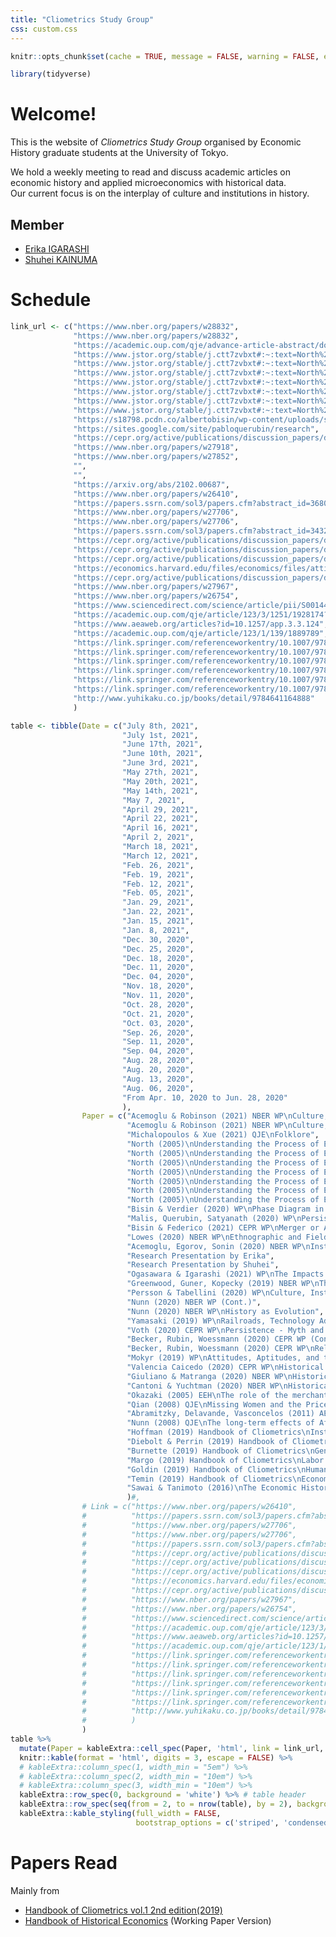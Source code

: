 ```yaml
---
title: "Cliometrics Study Group"
css: custom.css
---
```


```r
knitr::opts_chunk$set(cache = TRUE, message = FALSE, warning = FALSE, echo = FALSE)

library(tidyverse)
```



# Welcome!

This is the website of _Cliometrics Study Group_ organised by Economic History graduate students at the University of Tokyo.

We hold a weekly meeting to read and discuss academic articles on economic history and applied microeconomics with historical data.  
Our current focus is on the interplay of culture and institutions in history.

<!-- Please note that the website is still under construction. -->


<!-- https://github.com/juba/rmdformats -->
  <!-- rmdformats::material: -->

<!-- # About the Study Group -->
<!-- # About Us -->

<!-- *We love Economic History!!* -->

## Member

- [Erika IGARASHI](https://sites.google.com/view/erika-igarashis-website/%E3%83%9B%E3%83%BC%E3%83%A0)
- [Shuhei KAINUMA](https://kainume.github.io)


# Schedule

```r
link_url <- c("https://www.nber.org/papers/w28832",
              "https://www.nber.org/papers/w28832",
              "https://academic.oup.com/qje/advance-article-abstract/doi/10.1093/qje/qjab003/6124640?redirectedFrom=fulltext",
              "https://www.jstor.org/stable/j.ctt7zvbxt#:~:text=North%20argues%20that%20economic%20change,to%20political%20and%20economic%20feedback.",
              "https://www.jstor.org/stable/j.ctt7zvbxt#:~:text=North%20argues%20that%20economic%20change,to%20political%20and%20economic%20feedback.",
              "https://www.jstor.org/stable/j.ctt7zvbxt#:~:text=North%20argues%20that%20economic%20change,to%20political%20and%20economic%20feedback.",
              "https://www.jstor.org/stable/j.ctt7zvbxt#:~:text=North%20argues%20that%20economic%20change,to%20political%20and%20economic%20feedback.",
              "https://www.jstor.org/stable/j.ctt7zvbxt#:~:text=North%20argues%20that%20economic%20change,to%20political%20and%20economic%20feedback.",
              "https://www.jstor.org/stable/j.ctt7zvbxt#:~:text=North%20argues%20that%20economic%20change,to%20political%20and%20economic%20feedback.",
              "https://www.jstor.org/stable/j.ctt7zvbxt#:~:text=North%20argues%20that%20economic%20change,to%20political%20and%20economic%20feedback.",
              "https://s18798.pcdn.co/albertobisin/wp-content/uploads/sites/16384/2021/01/CI-HHEfin.pdf",
              "https://sites.google.com/site/pabloquerubin/research",
              "https://cepr.org/active/publications/discussion_papers/dp.php?dpno=15795",
              "https://www.nber.org/papers/w27918",
              "https://www.nber.org/papers/w27852",
              "",
              "",
              "https://arxiv.org/abs/2102.00687",
              "https://www.nber.org/papers/w26410",
              "https://papers.ssrn.com/sol3/papers.cfm?abstract_id=3680457",
              "https://www.nber.org/papers/w27706", 
              "https://www.nber.org/papers/w27706", 
              "https://papers.ssrn.com/sol3/papers.cfm?abstract_id=3432796.",
              "https://cepr.org/active/publications/discussion_papers/dp.php?dpno=15417",
              "https://cepr.org/active/publications/discussion_papers/dp.php?dpno=14894", 
              "https://cepr.org/active/publications/discussion_papers/dp.php?dpno=14894", 
              "https://economics.harvard.edu/files/economics/files/attitudesaptitudes.pdf", 
              "https://cepr.org/active/publications/discussion_papers/dp.php?dpno=15208", 
              "https://www.nber.org/papers/w27967", 
              "https://www.nber.org/papers/w26754",
              "https://www.sciencedirect.com/science/article/pii/S0014498304000592", 
              "https://academic.oup.com/qje/article/123/3/1251/1928174?related-urls=yes&legid=qje;123/3/1251",
              "https://www.aeaweb.org/articles?id=10.1257/app.3.3.124",
              "https://academic.oup.com/qje/article/123/1/139/1889789",
              "https://link.springer.com/referenceworkentry/10.1007/978-3-030-00181-0_42",
              "https://link.springer.com/referenceworkentry/10.1007/978-3-030-00181-0_3",
              "https://link.springer.com/referenceworkentry/10.1007/978-3-030-00181-0_33",
              "https://link.springer.com/referenceworkentry/10.1007/978-3-030-00181-0_27",
              "https://link.springer.com/referenceworkentry/10.1007/978-3-030-00181-0_23",
              "https://link.springer.com/referenceworkentry/10.1007/978-3-030-00181-0_28",
              "http://www.yuhikaku.co.jp/books/detail/9784641164888"
              )
```

```r
table <- tibble(Date = c("July 8th, 2021", 
                         "July 1st, 2021",
                         "June 17th, 2021",
                         "June 10th, 2021",
                         "June 3rd, 2021",
                         "May 27th, 2021",
                         "May 20th, 2021",
                         "May 14th, 2021",
                         "May 7, 2021",
                         "April 29, 2021",
                         "April 22, 2021",
                         "April 16, 2021",
                         "April 2, 2021",
                         "March 18, 2021",
                         "March 12, 2021",
                         "Feb. 26, 2021",
                         "Feb. 19, 2021",
                         "Feb. 12, 2021",
                         "Feb. 05, 2021",
                         "Jan. 29, 2021",
                         "Jan. 22, 2021",
                         "Jan. 15, 2021",
                         "Jan. 8, 2021",
                         "Dec. 30, 2020",
                         "Dec. 25, 2020",
                         "Dec. 18, 2020",
                         "Dec. 11, 2020",
                         "Dec. 04, 2020",
                         "Nov. 18, 2020",
                         "Nov. 11, 2020",
                         "Oct. 28, 2020",
                         "Oct. 21, 2020",
                         "Oct. 03, 2020",
                         "Sep. 26, 2020",
                         "Sep. 11, 2020",
                         "Sep. 04, 2020",
                         "Aug. 28, 2020",
                         "Aug. 20, 2020",
                         "Aug. 13, 2020",
                         "Aug. 06, 2020",
                         "From Apr. 10, 2020 to Jun. 28, 2020"
                         ),
                Paper = c("Acemoglu & Robinson (2021) NBER WP\nCulture, Institutions and Social Equilibria: A Framework",
                          "Acemoglu & Robinson (2021) NBER WP\nCulture, Institutions and Social Equilibria: A Framework",
                          "Michalopoulos & Xue (2021) QJE\nFolklore",
                          "North (2005)\nUnderstanding the Process of Economic Change: Chap.11-13",
                          "North (2005)\nUnderstanding the Process of Economic Change: Chap.10",
                          "North (2005)\nUnderstanding the Process of Economic Change: Chap.8-9",
                          "North (2005)\nUnderstanding the Process of Economic Change: Chap.7",
                          "North (2005)\nUnderstanding the Process of Economic Change: Chap.5-6",
                          "North (2005)\nUnderstanding the Process of Economic Change: Chap.3-4",
                          "North (2005)\nUnderstanding the Process of Economic Change: Chap.1-2",
                          "Bisin & Verdier (2020) WP\nPhase Diagram in Historical Economics: Culture and Institution",
                          "Malis, Querubin, Satyanath (2020) WP\nPersistent Failure? International Interventions Since World War II",
                          "Bisin & Federico (2021) CEPR WP\nMerger or Acquisition ? Introduction to the Handbook of Historical Economics",
                          "Lowes (2020) NBER WP\nEthnographic and Field Data in Historical Economics",
                          "Acemoglu, Egorov, Sonin (2020) NBER WP\nInstitutional Change and Institutional Persistence",
                          "Research Presentation by Erika",
                          "Research Presentation by Shuhei",
                          "Ogasawara & Igarashi (2021) WP\nThe Impacts of the Gender Imbalance on Marriage and Birth: Evidence from World War II in Japan",
                          "Greenwood, Guner, Kopecky (2019) NBER WP\nThe Wife’s Protector: A Quantitative Theory Linking Contraceptive Technology with the Decline in Marriage",
                          "Persson & Tabellini (2020) WP\nCulture, Institutions and Policy",
                          "Nunn (2020) NBER WP (Cont.)",
                          "Nunn (2020) NBER WP\nHistory as Evolution",
                          "Yamasaki (2019) WP\nRailroads, Technology Adoption, and Modern Economic Development: Evidence from Japan",
                          "Voth (2020) CEPR WP\nPersistence - Myth and Mystery",
                          "Becker, Rubin, Woessmann (2020) CEPR WP (Cont.)",
                          "Becker, Rubin, Woessmann (2020) CEPR WP\nReligion in Economic History : A Survey",
                          "Mokyr (2019) WP\nAttitudes, Aptitudes, and the Roots of the Great Enrichment",
                          "Valencia Caicedo (2020) CEPR WP\nHistorical Econometrics: Instrumental Variables and Regression Discontinuity Designs",
                          "Giuliano & Matranga (2020) NBER WP\nHistorical Data: Where to Find Them, How to Use Them",
                          "Cantoni & Yuchtman (2020) NBER WP\nHistorical Natural Experiments: Bridging Economics and Economic History",
                          "Okazaki (2005) EEH\nThe role of the merchant coalition in pre-modern Japanese economic development: An historical institutional analysis",
                          "Qian (2008) QJE\nMissing Women and the Price of Tea in China: The Effect of Sex-Specific Earnings on Sex Imbalance",
                          "Abramitzky, Delavande, Vasconcelos (2011) AEJ: Applied\nMarrying up: The role of sex ratio in assortative matching",
                          "Nunn (2008) QJE\nThe long-term effects of Africa's slave trades",
                          "Hoffman (2019) Handbook of Cliometrics\nInstitutions",
                          "Diebolt & Perrin (2019) Handbook of Cliometrics\nCliometrics of Growth",
                          "Burnette (2019) Handbook of Cliometrics\nGender in Economic History",
                          "Margo (2019) Handbook of Cliometrics\nLabor Markets",
                          "Goldin (2019) Handbook of Cliometrics\nHuman Capital",
                          "Temin (2019) Handbook of Cliometrics\nEconomic History and Economic Development: New Economic History in Retrospect and Prospect",
                          "Sawai & Tanimoto (2016)\nThe Economic History of Japan: From the Early Modern Era to the Present"
                          )#,
                # Link = c("https://www.nber.org/papers/w26410",
                #          "https://papers.ssrn.com/sol3/papers.cfm?abstract_id=3680457",
                #          "https://www.nber.org/papers/w27706",
                #          "https://www.nber.org/papers/w27706",
                #          "https://papers.ssrn.com/sol3/papers.cfm?abstract_id=3432796.",
                #          "https://cepr.org/active/publications/discussion_papers/dp.php?dpno=15417",
                #          "https://cepr.org/active/publications/discussion_papers/dp.php?dpno=14894",
                #          "https://cepr.org/active/publications/discussion_papers/dp.php?dpno=14894",
                #          "https://economics.harvard.edu/files/economics/files/attitudesaptitudes.pdf",
                #          "https://cepr.org/active/publications/discussion_papers/dp.php?dpno=15208",
                #          "https://www.nber.org/papers/w27967",
                #          "https://www.nber.org/papers/w26754",
                #          "https://www.sciencedirect.com/science/article/pii/S0014498304000592",
                #          "https://academic.oup.com/qje/article/123/3/1251/1928174?related-urls=yes&legid=qje;123/3/1251",
                #          "https://www.aeaweb.org/articles?id=10.1257/app.3.3.124",
                #          "https://academic.oup.com/qje/article/123/1/139/1889789",
                #          "https://link.springer.com/referenceworkentry/10.1007/978-3-030-00181-0_42",
                #          "https://link.springer.com/referenceworkentry/10.1007/978-3-030-00181-0_3",
                #          "https://link.springer.com/referenceworkentry/10.1007/978-3-030-00181-0_33",
                #          "https://link.springer.com/referenceworkentry/10.1007/978-3-030-00181-0_27",
                #          "https://link.springer.com/referenceworkentry/10.1007/978-3-030-00181-0_23",
                #          "https://link.springer.com/referenceworkentry/10.1007/978-3-030-00181-0_28",
                #          "http://www.yuhikaku.co.jp/books/detail/9784641164888"
                #          )
                ) 
table %>% 
  mutate(Paper = kableExtra::cell_spec(Paper, 'html', link = link_url, color = 'green')) %>% 
  knitr::kable(format = 'html', digits = 3, escape = FALSE) %>% 
  # kableExtra::column_spec(1, width_min = "5em") %>% 
  # kableExtra::column_spec(2, width_min = "10em") %>% 
  # kableExtra::column_spec(3, width_min = "10em") %>% 
  kableExtra::row_spec(0, background = 'white') %>% # table header
  kableExtra::row_spec(seq(from = 2, to = nrow(table), by = 2), background = 'snow') %>% 
  kableExtra::kable_styling(full_width = FALSE, 
                            bootstrap_options = c('striped', 'condensed', 'hover'))#c("hover", "condensed"))

```

<!-- # Papers Read in Our Meeting -->
# Papers Read

Mainly from

- [Handbook of Cliometrics vol.1 2nd edition(2019)](https://www.springer.com/gp/book/9783030001803)
- [Handbook of Historical Economics](https://www.elsevier.com/books/the-handbook-of-historical-economics/bisin/978-0-12-815874-6) (Working Paper Version)


<!-- # Useful Links -->

<!-- Coming soon! -->

<!-- ## Data Source -->

<!-- ## Webinar -->

<!-- ## Teaching Materials -->
